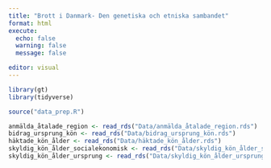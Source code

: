 ```yaml
---
title: "Brott i Danmark- Den genetiska och etniska sambandet"
format: html
execute: 
  echo: false
  warning: false
  message: false

editor: visual
---
```


```r
library(gt)
library(tidyverse)
```

```r
source("data_prep.R")
```

```r
anmälda_åtalade_region <- read_rds("Data/anmälda_åtalade_region.rds")
bidrag_ursprung_kön <- read_rds("Data/bidrag_ursprung_kön.rds")
häktade_kön_ålder <- read_rds("Data/häktade_kön_ålder.rds")
skyldig_kön_ålder_socialekonomisk <- read_rds("Data/skyldig_kön_ålder_socialekonomisk.rds")
skyldig_kön_ålder_ursprung <- read_rds("Data/skyldig_kön_ålder_ursprung.rds")

```

